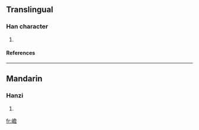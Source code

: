 ==Translingual==
===Han character===
{{Han char|rn=46|rad=山|as=13|sn=16|four=|canj=山弓金口 (UNCR)}}
# {{defn|Han|sort=山13}}
====References====
{{Han ref|kx=0320.140|dkj=08501|dj=0620.190|hdz=10801.090|uh=5DA6|ud=23974}}
----
==Mandarin==
===Hanzi===
{{cmn-hanzi|pin=[[zhān]] (zhan1)|wg=chan<sup>1</sup>}}
# {{defn|Mandarin}}

[[fr:嶦]]
